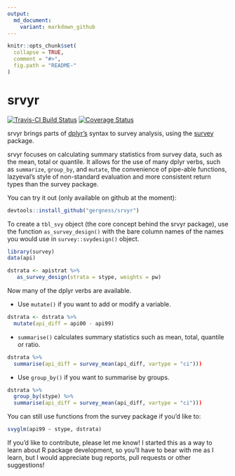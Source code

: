 ```yaml
---
output:
  md_document:
    variant: markdown_github
---
```


<!-- README.md is generated from README.Rmd. Please edit that file -->

```r
knitr::opts_chunk$set(
  collapse = TRUE,
  comment = "#>",
  fig.path = "README-"
)
```

# srvyr

[![Travis-CI Build Status](https://travis-ci.org/gergness/srvyr.svg?branch=master)](https://travis-ci.org/gergness/srvyr)
[![Coverage Status](https://img.shields.io/codecov/c/github/gergness/srvyr/master.svg)](https://codecov.io/github/gergness/srvyr?branch=master)

srvyr brings parts of [dplyr's](https://github.com/hadley/dplyr/) syntax to survey
analysis, using the [survey](http://cran.r-project.org/package=survey) 
package.

srvyr focuses on calculating summary statistics from survey data, such as the
mean, total or quantile. It allows for the use of  many dplyr verbs, such as
`summarize`, `group_by`, and `mutate`, the convenience of pipe-able functions,
lazyeval's style of non-standard evaluation and more consistent return types
than the survey package.

You can try it out (only available on github at the moment):

```R
devtools::install_github("gergness/srvyr")
```

To create a `tbl_svy` object (the core concept behind the srvyr package), 
use the function `as_survey_design()` with the bare column names of the names
you would use in `survey::svydesign()` object.

```R 
library(survey)
data(api)

dstrata <- apistrat %>%
   as_survey_design(strata = stype, weights = pw)
```

Now many of the dplyr verbs are available.

* Use `mutate()` if you want to add or modify a variable.
```R
dstrata <- dstrata %>%
  mutate(api_diff = api00 - api99)
```

* `summarise()` calculates summary statistics such as mean, total, quantile or ratio.
```R
dstrata %>% 
  summarise(api_diff = survey_mean(api_diff, vartype = "ci")))
```

* Use `group_by()` if you want to summarise by groups.
```R
dstrata %>% 
  group_by(stype) %>%
  summarise(api_diff = survey_mean(api_diff, vartype = "ci")))
```

You can still use functions from the survey package if you'd like to:
```R
svyglm(api99 ~ stype, dstrata)
```

If you'd like to contribute, please let me know! I started this as a way to learn
about R package development, so you'll have to bear with me as I learn, but I would
appreciate bug reports, pull requests or other suggestions!
